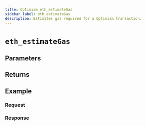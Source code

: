 ```yaml
---
title: Optimism eth_estimateGas
sidebar_label: eth_estimateGas
description: Estimates gas required for a Optimism transaction.
---
```




# `eth_estimateGas`

<Description />

## Parameters


<Params />

## Returns


<Returns />

## Example


<Example />

### Request


<Request />

### Response


<Response />
